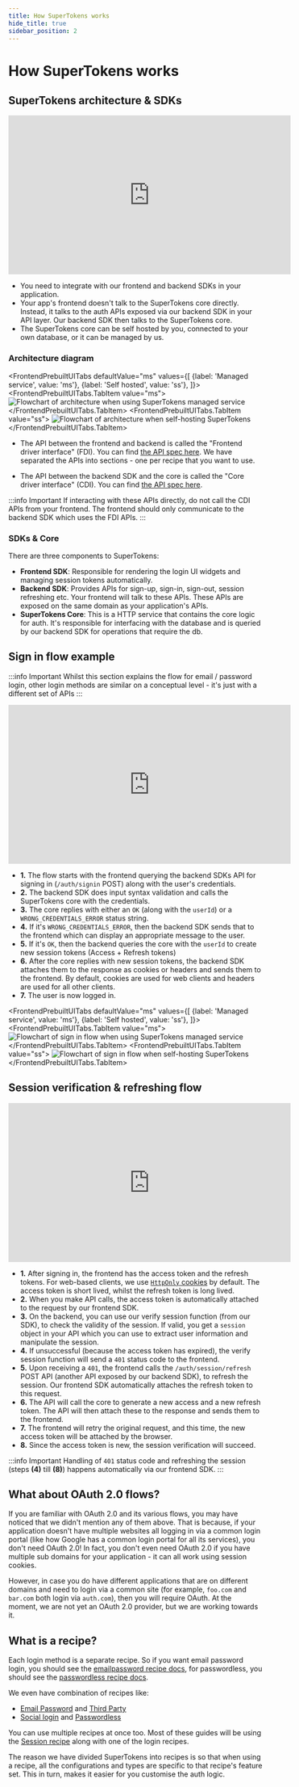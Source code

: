 ```yaml
---
title: How SuperTokens works
hide_title: true
sidebar_position: 2
---
```



# How SuperTokens works


## SuperTokens architecture & SDKs

<iframe width="560" height="315" src="https://www.youtube.com/embed/lUjAx75hF8I" title="YouTube video player" frameborder="0" allow="accelerometer; autoplay; clipboard-write; encrypted-media; gyroscope; picture-in-picture" allowfullscreen="true"></iframe>

- You need to integrate with our frontend and backend SDKs in your application.
- Your app's frontend doesn't talk to the SuperTokens core directly. Instead, it talks to the auth APIs exposed via our backend SDK in your API layer. Our backend SDK then talks to the SuperTokens core.
- The SuperTokens core can be self hosted by you, connected to your own database, or it can be managed by us.

### Architecture diagram

<FrontendPrebuiltUITabs
defaultValue="ms"
values={[
{label: 'Managed service', value: 'ms'},
{label: 'Self hosted', value: 'ss'},
]}>
<FrontendPrebuiltUITabs.TabItem value="ms">
<img src="/img/architecture/managed_service_generic.png" alt="Flowchart of architecture when using SuperTokens managed service" />
</FrontendPrebuiltUITabs.TabItem>
<FrontendPrebuiltUITabs.TabItem value="ss">
<img src="/img/architecture/self_hosted_generic.png" alt="Flowchart of architecture when self-hosting SuperTokens" />
</FrontendPrebuiltUITabs.TabItem>
</FrontendPrebuiltUITabs>

- The API between the frontend and backend is called the "Frontend driver interface" (FDI). You can find [the API spec here](https://supertokens.com/docs/fdi). We have separated the APIs into sections - one per recipe that you want to use.

- The API between the backend SDK and the core is called the "Core driver interface" (CDI). You can find [the API spec here](https://supertokens.com/docs/cdi).

:::info Important
If interacting with these APIs directly, do not call the CDI APIs from your frontend. The frontend should only communicate to the backend SDK which uses the FDI APIs.
:::

### SDKs & Core
There are three components to SuperTokens:
- **Frontend SDK**: Responsible for rendering the login UI widgets and managing session tokens automatically.
- **Backend SDK**: Provides APIs for sign-up, sign-in, sign-out, session refreshing etc. Your frontend will talk to these APIs. These APIs are exposed on the same domain as your application's APIs.
- **SuperTokens Core**: This is a HTTP service that contains the core logic for auth. It's responsible for interfacing with the database and is queried by our backend SDK for operations that require the db.

## Sign in flow example


:::info Important
Whilst this section explains the flow for email / password login, other login methods are similar on a conceptual level - it's just with a different set of APIs
:::


<iframe width="560" height="315" src="https://www.youtube.com/embed/dCM8s25eaQA" title="YouTube video player" frameborder="0" allow="accelerometer; autoplay; clipboard-write; encrypted-media; gyroscope; picture-in-picture" allowfullscreen></iframe>

- **1.** The flow starts with the frontend querying the backend SDKs API for signing in (`/auth/signin` POST) along with the user's credentials.
- **2.** The backend SDK does input syntax validation and calls the SuperTokens core with the credentials.
- **3.** The core replies with either an `OK` (along with the `userId`) or a `WRONG_CREDENTIALS_ERROR` status string.
- **4.** If it's `WRONG_CREDENTIALS_ERROR`, then the backend SDK sends that to the frontend which can display an appropriate message to the user.
- **5.** If it's `OK`, then the backend queries the core with the `userId` to create new session tokens (Access + Refresh tokens)
- **6.** After the core replies with new session tokens, the backend SDK attaches them to the response as cookies or headers and sends them to the frontend. By default, cookies are used for web clients and headers are used for all other clients.
- **7.** The user is now logged in.

<FrontendPrebuiltUITabs
defaultValue="ms"
values={[
{label: 'Managed service', value: 'ms'},
{label: 'Self hosted', value: 'ss'},
]}>
<FrontendPrebuiltUITabs.TabItem value="ms">
<img src="/img/architecture/managed_service.png" alt="Flowchart of sign in flow when using SuperTokens managed service" />
</FrontendPrebuiltUITabs.TabItem>
<FrontendPrebuiltUITabs.TabItem value="ss">
<img src="/img/architecture/self_hosted.png" alt="Flowchart of sign in flow when self-hosting SuperTokens" />
</FrontendPrebuiltUITabs.TabItem>
</FrontendPrebuiltUITabs>

## Session verification & refreshing flow

<iframe width="560" height="315" src="https://www.youtube.com/embed/Ld3CYsXb6Fk" title="YouTube video player" frameborder="0" allow="accelerometer; autoplay; clipboard-write; encrypted-media; gyroscope; picture-in-picture" allowfullscreen></iframe>

- **1.** After signing in, the frontend has the access token and the refresh tokens. For web-based clients, we use [`HttpOnly` cookies](https://owasp.org/www-community/HttpOnly) by default. The access token is short lived, whilst the refresh token is long lived. 
- **2.** When you make API calls, the access token is automatically attached to the request by our frontend SDK.
- **3.** On the backend, you can use our verify session function (from our SDK), to check the validity of the session. If valid, you get a `session` object in your API which you can use to extract user information and manipulate the session.
- **4.** If unsuccessful (because the access token has expired), the verify session function will send a `401` status code to the frontend.
- **5.** Upon receiving a `401`, the frontend calls the `/auth/session/refresh` POST API (another API exposed by our backend SDK), to refresh the session. Our frontend SDK automatically attaches the refresh token to this request.
- **6.** The API will call the core to generate a new access and a new refresh token. The API will then attach these to the response and sends them to the frontend.
- **7.** The frontend will retry the original request, and this time, the new access token will be attached by the browser.
- **8.** Since the access token is new, the session verification will succeed.

:::info Important
Handling of `401` status code and refreshing the session (steps **(4)** till **(8)**) happens automatically via our frontend SDK.
:::

## What about OAuth 2.0 flows?
If you are familiar with OAuth 2.0 and its various flows, you may have noticed that we didn't mention any of them above. That is because, if your application doesn't have multiple websites all logging in via a common login portal (like how Google has a common login portal for all its services), you don't need OAuth 2.0! In fact, you don't even need OAuth 2.0 if you have multiple sub domains for your application - it can all work using session cookies.

However, in case you do have different applications that are on different domains and need to login via a common site (for example, `foo.com` and `bar.com` both login via `auth.com`), then you will require OAuth. At the moment, we are not yet an OAuth 2.0 provider, but we are working towards it.

## What is a recipe?

Each login method is a separate recipe. So if you want email password login, you should see the [emailpassword recipe docs](/docs/authentication/email-password/introduction), for passwordless, you should see the [passwordless recipe docs](/docs/authentication/passwordless/introduction).

We even have combination of recipes like:
- [Email Password](/docs/authentication/email-password/introduction) and [Third Party](/docs/authentication/social/introduction)
- [Social login](/docs/authentication/social/introduction) and [Passwordless](/docs/authentication/passwordless/introduction)

You can use multiple recipes at once too. Most of these guides will be using the [Session recipe](/docs/post-authentication/session-management/introduction) along with one of the login recipes. 

The reason we have divided SuperTokens into recipes is so that when using a recipe, all the configurations and types are specific to that recipe's feature set. This in turn, makes it easier for you customise the auth logic.
